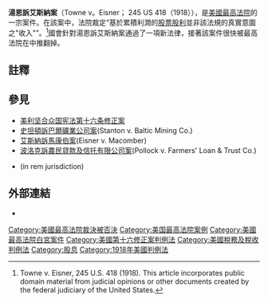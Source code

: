 {{Infobox SCOTUS case
  |Litigants=湯恩訴艾斯納案<br>{{small|Towne v. Eisner}}
  |ArgueDate=12月12日
  |ArgueYear=1917年
  |DecideDate=1月7日
  |DecideYear=1918年
  |FullName=Towne v. Eisner, Collector of United States Internal Revenue for the Third District of the State of New York
  |USVol=245
  |USPage=418
  |ParallelCitations=38 S. Ct. 158; 62 [[Lawyers'_Edition|L. Ed.]] 372; 1918 [[LexisNexis|U.S. LEXIS]] 2143; 1 U.S. Tax Cas. ([[CCH_(company)|CCH]]) ¶ 14; 3 A.F.T.R. (P-H) 2959
  |Prior=
  |Subsequent=
  |Holding=基于累积利润的股票股利并非该法规的真实意图之“收入”
  |SCOTUS=1916–1921
  |Majority=Holmes
  |JoinMajority=White, Day, Van Devanter, Pitney, McReynolds, Brandeis, Clarke 
  |Concurrence=McKenna
  |LawsApplied=[[美利坚合众国宪法第十六条修正案|美利坚合众国宪法第十六条修正案]]
  |Overruled=''{{le|艾斯納訴馬康伯案|Eisner v. Macomber}}''
}}

'''湯恩訴艾斯納案'''（Towne v。Eisner； 245 US 418（1918）），是[[美國最高法院|美國最高法院]]的一宗案件。在該案中，法院裁定“基於累積利潤的[[股票|股票]][[股利|股利]]並非該法規的真實意圖之"收入"”。<ref>Towne v. Eisner, 245 U.S. 418 (1918).  This article incorporates public domain material from judicial opinions or other documents created by the federal judiciary of the United States.</ref>國會針對湯恩訴艾斯納案通過了一項新法律，接著該案件很快被最高法院在{{le|艾斯納訴馬康伯案|Eisner v. Macomber}}中推翻掉。

==註釋==
{{Reflist}}

==參見==
*[[美利坚合众国宪法第十六条修正案|美利坚合众国宪法第十六条修正案]]
*[[史坦頓訴巴爾礦業公司案|史坦頓訴巴爾礦業公司案]](Stanton v. Baltic Mining Co.)
*[[艾斯納訴馬康伯案|艾斯納訴馬康伯案]](Eisner v. Macomber)
*[[波洛克訴農民貸款及信托有限公司案|波洛克訴農民貸款及信托有限公司案]](Pollock v. Farmers' Loan & Trust Co.)
*{{le|對物管轄權|In rem jurisdiction}}(in rem jurisdiction)

==外部連結==
* {{caselaw source
 | case = ''Towne v. Eisner'', {{ussc|245|418|1918|el=no}}
 | cornell =https://www.law.cornell.edu/supremecourt/text/245/418
 | courtlistener =https://www.courtlistener.com/opinion/99058/towne-v-eisner/
 | findlaw = https://caselaw.findlaw.com/us-supreme-court/245/418.html
 | googlescholar = https://scholar.google.com/scholar_case?case=17843342023724787215
 | justia =https://supreme.justia.com/cases/federal/us/245/418/
 | loc =http://cdn.loc.gov/service/ll/usrep/usrep245/usrep245418/usrep245418.pdf
 }}

{{US16thAmendment|state=collapsed}}
{{SCOTUS-case-stub}}

[[Category:美國最高法院裁決被否決|Category:美國最高法院裁決被否決]]
[[Category:美国最高法院案例|Category:美国最高法院案例]]
[[Category:美國最高法院白宮案件|Category:美國最高法院白宮案件]]
[[Category:美國第十六修正案判例法|Category:美國第十六修正案判例法]]
[[Category:美國稅務及稅收判例法|Category:美國稅務及稅收判例法]]
[[Category:股息|Category:股息]]
[[Category:1918年美國判例法|Category:1918年美國判例法]]